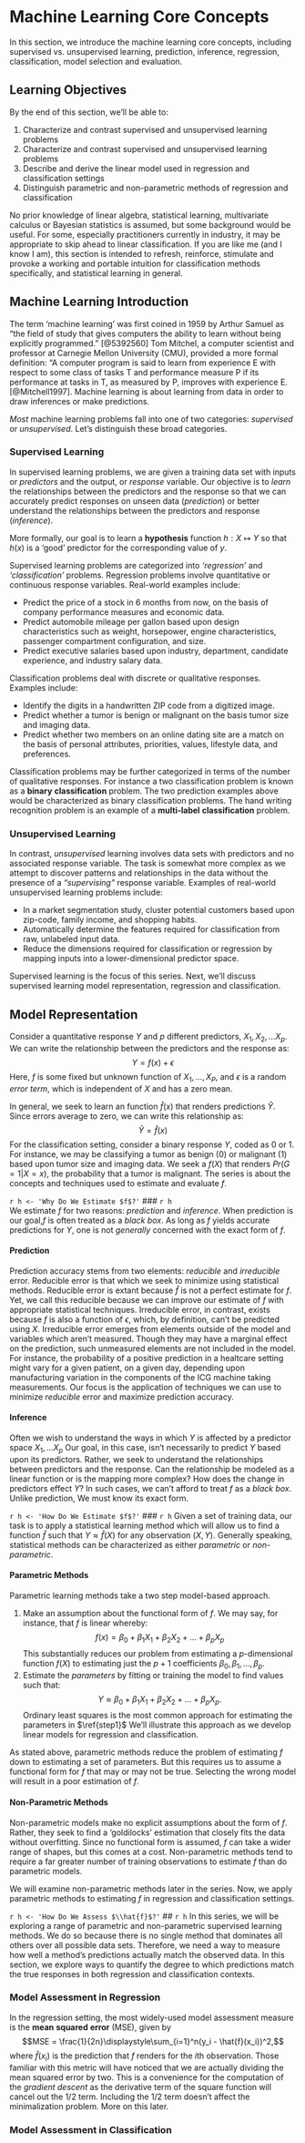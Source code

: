 <script type="text/x-mathjax-config">
MathJax.Hub.Config({
TeX: {
equationNumbers: {
autoNumber: "all",
formatNumber: function (n) {return '2.'+n}
}
}});</script>

# Machine Learning Core Concepts
In this section, we introduce the machine learning core concepts, including supervised vs. unsupervised learning, prediction, inference, regression, classification, model selection and evaluation. 

## Learning Objectives
By the end of this section, we'll be able to:  

1. Characterize and contrast supervised and unsupervised learning problems   
1. Characterize and contrast supervised and unsupervised learning problems   
3. Describe and derive the linear model used in regression and classification settings  
4. Distinguish parametric and non-parametric methods of regression and classification   

No prior knowledge of linear algebra, statistical learning, multivariate calculus or Bayesian statistics is assumed, but some background would be useful. For some, especially practitioners currently in industry, it may be appropriate to skip ahead to linear classification. If you are like me (and I know I am), this section is intended to refresh, reinforce, stimulate and provoke a working and portable intuition for classification methods specifically, and statistical learning in general.  

## Machine Learning Introduction
The term 'machine learning' was first coined in 1959 by Arthur Samuel as "the field of study that gives computers the ability to learn without being explicitly programmed." [@5392560] Tom Mitchel, a computer scientist and professor at Carnegie Mellon University (CMU), provided a more formal definition: "A computer program is said to learn from experience E with respect to some class of tasks T and performance measure P if its performance at tasks in T, as measured by P, improves with experience E. [@Mitchell1997]. Machine learning is about learning from data in order to draw inferences or make predictions.

*Most* machine learning problems fall into one of two categories: *supervised* or *unsupervised*. Let's distinguish these broad categories.

### Supervised Learning  
In supervised learning problems, we are given a training data set with inputs or *predictors* and the output, or *response* variable. Our objective is to *learn* the relationships between the predictors and the response so that we can accurately predict responses on unseen data (*prediction*) or better understand the relationships between the predictors and response (*inference*). 

More formally, our goal is to learn a **hypothesis** function $h: X \mapsto Y$ so that $h(x)$ is a 'good' predictor for the corresponding value of $y$.

Supervised learning problems are categorized into *'regression'* and *'classification'* problems. Regression problems involve quantitative or continuous response variables. Real-world examples include: 

* Predict the price of a stock in 6 months from now, on the basis of company performance measures and economic data.    
* Predict automobile mileage per gallon based upon design characteristics such as weight, horsepower, engine characteristics, passenger compartment configuration, and size.    
* Predict executive salaries based upon industry, department, candidate experience, and industry salary data. 

Classification problems deal with discrete or qualitative responses. Examples include:  

* Identify the digits in a handwritten ZIP code from a digitized image.  
* Predict whether a tumor is benign or malignant on the basis tumor size and imaging data.   
* Predict whether two members on an online dating site are a match on the basis of personal attributes, priorities, values, lifestyle data, and preferences.  

Classification problems may be further categorized in terms of the number of qualitative responses. For instance a two classification problem is known as a **binary** **classification** problem. The two prediction examples above would be characterized as binary classification problems. The hand writing recognition problem is an example of a **multi-label** **classification** problem. 

### Unsupervised Learning
In contrast, *unsupervised* learning involves data sets with predictors and no associated response variable.  The task is somewhat more complex as we attempt to discover patterns and relationships in the data without the presence of a *"supervising"* response variable. Examples of real-world unsupervised learning problems include:

* In a market segmentation study, cluster potential customers based upon zip-code, family income, and shopping habits.   
* Automatically determine the features required for classification from raw, unlabeled input data.  
* Reduce the dimensions required for classification or regression by mapping inputs into a lower-dimensional predictor space.   

Supervised learning is the focus of this series.  Next, we'll discuss supervised learning model representation, regression and classification.  

## Model Representation
Consider a quantitative response $Y$ and $p$ different predictors, $X_1, X_2, \dots X_p$.  We can write the relationship between the predictors and the response as:
$$Y=f(x)+\epsilon$$
Here, $f$ is some fixed but unknown function of $X_1,\dots,X_P$, and $\epsilon$ is a random *error* *term*, which is independent of $X$ and has a zero mean. 

In general, we seek to learn an function $\hat{f}(x)$ that renders predictions $\hat{Y}$. Since errors average to zero, we can write this relationship as:
$$\hat{Y}=\hat{f}(x)$$
For the classification setting, consider a binary response $Y$, coded as 0 or 1. For instance, we may be classifying a tumor as benign (0) or malignant (1) based upon tumor size and imaging data. We seek a $f(X)$ that renders $Pr(G=1|X=x)$, the probability that a tumor is malignant. The series is about the concepts and techniques used to estimate and evaluate $f$.

`r h <- 'Why Do We Estimate $f$?'`
### `r h`  
We estimate $f$ for two reasons: *prediction* and *inference*. When prediction is our goal,$f$ is often treated as a *black* *box*. As long as $f$ yields accurate predictions for $Y$, one is not *generally* concerned with the exact form of $f$. 

#### Prediction
Prediction accuracy stems from two elements: *reducible* and *irreducible* error. Reducible error is that which we seek to minimize using statistical methods. Reducible error is extant because $\hat{f}$ is not a perfect estimate for $f$. Yet, we call this reducible because we can improve our estimate of $f$ with appropriate statistical techniques. Irreducible error, in contrast, exists because $f$ is also a function of $\epsilon$, which, by definition, can't be predicted using $X$. Irreducible error emerges from elements outside of the model and variables which aren't measured. Though they may have a marginal effect on the prediction, such unmeasured elements are not included in the model. For instance, the probability of a positive prediction in a healtcare setting might vary for a given patient, on a given day, depending upon manufacturing variation in the components of the ICG machine taking measurements. Our focus is the application of techniques we can use to minimize *reducible* error and maximize prediction accuracy.

#### Inference 
Often we wish to understand the ways in which $Y$ is affected by a predictor space $X_1,\dots X_p$ Our goal, in this case, isn't necessarily to predict $Y$ based upon its predictors. Rather, we seek to understand the relationships between predictors and the response. Can the relationship be modeled as a linear function or is the mapping more complex? How does the change in predictors effect $Y$? In such cases, we can't afford to treat $f$ as a *black* *box*. Unlike prediction, We must know its exact form. 

`r h <- 'How Do We Estimate $f$?'`
### `r h` 
Given a set of training data, our task is to apply a statistical learning method which will allow us to find a function $\hat{f}$ such that $Y \approx \hat{f}(X)$ for any observation $(X,Y)$. Generally speaking, statistical methods can be characterized as either *parametric* or *non-parametric*. 

#### Parametric Methods
Parametric learning methods take a two step model-based approach.

1. Make an assumption about the functional form of $f$. We may say, for instance, that $f$ is linear whereby:
$$f(x)=\beta_0+\beta_1X_1+\beta_2X_2+\dots+\beta_pX_p\label{step1}$$
This substantially reduces our problem from estimating a $p$-dimensional function $f(X)$ to estimating just the $p+1$ coefficients $\beta_0,\beta_1, \dots ,\beta_p.$  
2. Estimate the *parameters* by fitting or training the model to find values such that:
$$Y \approx \beta_0+\beta_1X_1+\beta_2X_2+\dots+\beta_pX_p.$$
Ordinary least squares is the most common approach for estimating the parameters in $\ref{step1}$ We'll illustrate this approach as we develop linear models for regression and classification.

As stated above, parametric methods reduce the problem of estimating $f$ down to estimating a set of parameters. But this requires us to assume a functional form for $f$ that may or may not be true. Selecting the wrong model will result in a poor estimation of $f$.

#### Non-Parametric Methods
Non-parametric models make no explicit assumptions about the form of $f$. Rather, they seek to find a 'goldilocks' estimation that closely fits the data without overfitting. Since no functional form is assumed, $f$ can take a wider range of shapes, but this comes at a cost. Non-parametric methods tend to require a far greater number of training observations to estimate $f$ than do parametric models.

We will examine non-parametric methods later in the series. Now, we apply parametric methods to estimating $f$ in regression and classification settings. 

`r h <- 'How Do We Assess $\\hat{f}$?'`
## `r h` 
In this series, we will be exploring a range of parametric and non-parametric supervised learning methods.  We do so because there is no single method that dominates all others over all possible data sets. Therefore, we need a way to measure how well a method's predictions actually match the observed data. In this section, we explore ways to quantify the degree to which predictions match the true responses in both regression and classification contexts. 

### Model Assessment in Regression  
In the regression setting, the most widely-used model assessment measure is the **mean** **squared** **error** (MSE), given by
$$MSE = \frac{1}{2n}\displaystyle\sum_{i=1}^n(y_i - \hat{f}(x_i))^2,$$
where $\hat{f}(x_i)$ is the prediction that $f$ renders for the $i$th observation. Those familiar with this metric will have noticed that we are actually dividing the mean squared error by two.  This is a convenience for the computation of the *gradient descent* as the derivative term of the square function will cancel out the 1/2 term. Including the 1/2 term doesn't affect the minimalization problem. More on this later.

### Model Assessment in Classification
